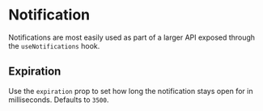 
# Notification

Notifications are most easily used as part of a larger API exposed through the `useNotifications` hook.

<Canvas>
    <Story id="components-notification--basic" />
</Canvas>

## Expiration

Use the `expiration` prop to set how long the notification stays open for in milliseconds. Defaults to `3500`.

<Canvas>
    <Story id="components-notification--expiration" />
</Canvas>
